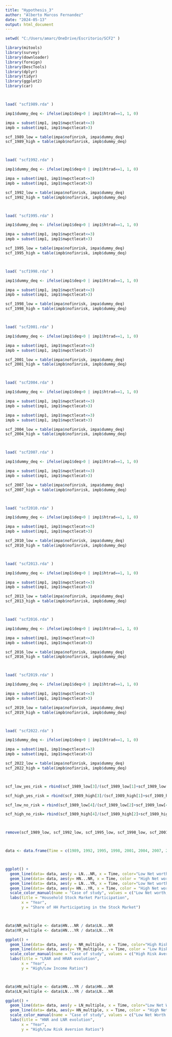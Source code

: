 ---
title: "Hypothesis_3"
author: "Alberto Marcos Fernandez"
date: "2024-05-13"
output: html_document
---

```{r}
setwd( "C:/Users/amarc/OneDrive/Escritorio/SCF2" )

library(mitools)
library(survey)
library(downloader)
library(foreign)
library(DescTools)
library(dplyr)
library(tidyr)
library(ggplot2)
library(car)



load( "scf1989.rda" )

imp1$dummy_deq <- ifelse(imp1$deq>0 | imp1$htrad==1, 1, 0)

impa = subset(imp1, imp1$nwpctlecat<=3)
impb = subset(imp1, imp1$nwpctlecat>3)

scf_1989_low = table(impa$nofinrisk, impa$dummy_deq)
scf_1989_high = table(impb$nofinrisk, impb$dummy_deq)



load( "scf1992.rda" )

imp1$dummy_deq <- ifelse(imp1$deq>0 | imp1$htrad==1, 1, 0)

impa = subset(imp1, imp1$nwpctlecat<=3)
impb = subset(imp1, imp1$nwpctlecat>3)

scf_1992_low = table(impa$nofinrisk, impa$dummy_deq)
scf_1992_high = table(impb$nofinrisk, impb$dummy_deq)



load( "scf1995.rda" )

imp1$dummy_deq <- ifelse(imp1$deq>0 | imp1$htrad==1, 1, 0)

impa = subset(imp1, imp1$nwpctlecat<=3)
impb = subset(imp1, imp1$nwpctlecat>3)

scf_1995_low = table(impa$nofinrisk, impa$dummy_deq)
scf_1995_high = table(impb$nofinrisk, impb$dummy_deq)



load( "scf1998.rda" )

imp1$dummy_deq <- ifelse(imp1$deq>0 | imp1$htrad==1, 1, 0)

impa = subset(imp1, imp1$nwpctlecat<=3)
impb = subset(imp1, imp1$nwpctlecat>3)

scf_1998_low = table(impa$nofinrisk, impa$dummy_deq)
scf_1998_high = table(impb$nofinrisk, impb$dummy_deq)



load( "scf2001.rda" )

imp1$dummy_deq <- ifelse(imp1$deq>0 | imp1$htrad==1, 1, 0)

impa = subset(imp1, imp1$nwpctlecat<=3)
impb = subset(imp1, imp1$nwpctlecat>3)

scf_2001_low = table(impa$nofinrisk, impa$dummy_deq)
scf_2001_high = table(impb$nofinrisk, impb$dummy_deq)



load( "scf2004.rda" )

imp1$dummy_deq <- ifelse(imp1$deq>0 | imp1$htrad==1, 1, 0)

impa = subset(imp1, imp1$nwpctlecat<=3)
impb = subset(imp1, imp1$nwpctlecat>3)

impa = subset(imp1, imp1$nwpctlecat<=3)
impb = subset(imp1, imp1$nwpctlecat>3)

scf_2004_low = table(impa$nofinrisk, impa$dummy_deq)
scf_2004_high = table(impb$nofinrisk, impb$dummy_deq)



load( "scf2007.rda" )

imp1$dummy_deq <- ifelse(imp1$deq>0 | imp1$htrad==1, 1, 0)

impa = subset(imp1, imp1$nwpctlecat<=3)
impb = subset(imp1, imp1$nwpctlecat>3)

scf_2007_low = table(impa$nofinrisk, impa$dummy_deq)
scf_2007_high = table(impb$nofinrisk, impb$dummy_deq)



load( "scf2010.rda" )

imp1$dummy_deq <- ifelse(imp1$deq>0 | imp1$htrad==1, 1, 0)

impa = subset(imp1, imp1$nwpctlecat<=3)
impb = subset(imp1, imp1$nwpctlecat>3)

scf_2010_low = table(impa$nofinrisk, impa$dummy_deq)
scf_2010_high = table(impb$nofinrisk, impb$dummy_deq)



load( "scf2013.rda" )

imp1$dummy_deq <- ifelse(imp1$deq>0 | imp1$htrad==1, 1, 0)

impa = subset(imp1, imp1$nwpctlecat<=3)
impb = subset(imp1, imp1$nwpctlecat>3)

scf_2013_low = table(impa$nofinrisk, impa$dummy_deq)
scf_2013_high = table(impb$nofinrisk, impb$dummy_deq)



load( "scf2016.rda" )

imp1$dummy_deq <- ifelse(imp1$deq>0 | imp1$htrad==1, 1, 0)

impa = subset(imp1, imp1$nwpctlecat<=3)
impb = subset(imp1, imp1$nwpctlecat>3)

scf_2016_low = table(impa$nofinrisk, impa$dummy_deq)
scf_2016_high = table(impb$nofinrisk, impb$dummy_deq)



load( "scf2019.rda" )

imp1$dummy_deq <- ifelse(imp1$deq>0 | imp1$htrad==1, 1, 0)

impa = subset(imp1, imp1$nwpctlecat<=3)
impb = subset(imp1, imp1$nwpctlecat>3)

scf_2019_low = table(impa$nofinrisk, impa$dummy_deq)
scf_2019_high = table(impb$nofinrisk, impb$dummy_deq)



load( "scf2022.rda" )

imp1$dummy_deq <- ifelse(imp1$deq>0 | imp1$htrad==1, 1, 0)

impa = subset(imp1, imp1$nwpctlecat<=3)
impb = subset(imp1, imp1$nwpctlecat>3)

scf_2022_low = table(impa$nofinrisk, impa$dummy_deq)
scf_2022_high = table(impb$nofinrisk, impb$dummy_deq)



scf_low_yes_risk = rbind(scf_1989_low[3]/(scf_1989_low[1]+scf_1989_low[3]), scf_1992_low[3]/(scf_1992_low[1]+scf_1992_low[3]), scf_1995_low[3]/(scf_1995_low[1]+scf_1995_low[3]), scf_1998_low[3]/(scf_1998_low[1]+scf_1998_low[3]), scf_2001_low[3]/(scf_2001_low[1]+scf_2001_low[3]), scf_2004_low[3]/(scf_2004_low[1]+scf_2004_low[3]), scf_2007_low[3]/(scf_2007_low[1]+scf_2007_low[3]), scf_2010_low[3]/(scf_2010_low[1]+scf_2010_low[3]), scf_2013_low[3]/(scf_2013_low[1]+scf_2013_low[3]), scf_2016_low[3]/(scf_2016_low[1]+scf_2016_low[3]), scf_2019_low[3]/(scf_2019_low[1]+scf_2019_low[3]), scf_2022_low[3]/(scf_2022_low[1]+scf_2022_low[3]))

scf_high_yes_risk = rbind(scf_1989_high[3]/(scf_1989_high[1]+scf_1989_high[3]), scf_1992_high[3]/(scf_1992_high[1]+scf_1992_high[3]), scf_1995_high[3]/(scf_1995_high[1]+scf_1995_high[3]), scf_1998_high[3]/(scf_1998_high[1]+scf_1998_high[3]), scf_2001_high[3]/(scf_2001_high[1]+scf_2001_high[3]), scf_2004_high[3]/(scf_2004_high[1]+scf_2004_high[3]), scf_2007_high[3]/(scf_2007_high[1]+scf_2007_high[3]), scf_2010_high[3]/(scf_2010_high[1]+scf_2010_high[3]), scf_2013_high[3]/(scf_2013_high[1]+scf_2013_high[3]), scf_2016_high[3]/(scf_2016_high[1]+scf_2016_high[3]), scf_2019_high[3]/(scf_2019_high[1]+scf_2019_high[3]), scf_2022_high[3]/(scf_2022_high[1]+scf_2022_high[3]))

scf_low_no_risk = rbind(scf_1989_low[4]/(scf_1989_low[2]+scf_1989_low[4]), scf_1992_low[4]/(scf_1992_low[2]+scf_1992_low[4]), scf_1995_low[4]/(scf_1995_low[2]+scf_1995_low[4]), scf_1998_low[4]/(scf_1998_low[2]+scf_1998_low[4]), scf_2001_low[4]/(scf_2001_low[2]+scf_2001_low[4]), scf_2004_low[4]/(scf_2004_low[2]+scf_2004_low[4]), scf_2007_low[4]/(scf_2007_low[2]+scf_2007_low[4]), scf_2010_low[4]/(scf_2010_low[2]+scf_2010_low[4]), scf_2013_low[4]/(scf_2013_low[2]+scf_2013_low[4]), scf_2016_low[4]/(scf_2016_low[2]+scf_2016_low[4]), scf_2019_low[4]/(scf_2019_low[2]+scf_2019_low[4]), scf_2022_low[4]/(scf_2022_low[2]+scf_2022_low[4]))

scf_high_no_risk= rbind(scf_1989_high[4]/(scf_1989_high[2]+scf_1989_high[4]), scf_1992_high[4]/(scf_1992_high[2]+scf_1992_high[4]), scf_1995_high[4]/(scf_1995_high[2]+scf_1995_high[4]), scf_1998_high[4]/(scf_1998_high[2]+scf_1998_high[4]), scf_2001_high[4]/(scf_2001_high[2]+scf_2001_high[4]), scf_2004_high[4]/(scf_2004_high[2]+scf_2004_high[4]), scf_2007_high[4]/(scf_2007_high[2]+scf_2007_high[4]), scf_2010_high[4]/(scf_2010_high[2]+scf_2010_high[4]), scf_2013_high[4]/(scf_2013_high[2]+scf_2013_high[4]), scf_2016_high[4]/(scf_2016_high[2]+scf_2016_high[4]), scf_2019_high[4]/(scf_2019_high[2]+scf_2019_high[4]), scf_2022_high[4]/(scf_2022_high[2]+scf_2022_high[4]))



remove(scf_1989_low, scf_1992_low, scf_1995_low, scf_1998_low, scf_2001_low, scf_2004_low, scf_2007_low, scf_2010_low, scf_2013_low, scf_2016_low, scf_2019_low, scf_2022_low, scf_1989_high, scf_1992_high, scf_1995_high, scf_1998_high, scf_2001_high, scf_2004_high, scf_2007_high, scf_2010_high, scf_2013_high, scf_2016_high, scf_2019_high, scf_2022_high)



data <- data.frame(Time = c(1989, 1992, 1995, 1998, 2001, 2004, 2007, 2010, 2013, 2016, 2019, 2022), "LN & NR" = scf_low_no_risk, "HN & NR" = scf_high_no_risk, "LN & YR" = scf_low_yes_risk, "HN & YR" = scf_high_yes_risk)



ggplot() +
  geom_line(data= data, aes(y = LN...NR, x = Time, color="Low Net worth, High Risk Aversion") ) +
  geom_line(data= data, aes(y= HN...NR, x = Time, color = "High Net worth, High Risk Aversion")) +
  geom_line(data= data, aes(y = LN...YR, x = Time, color="Low Net worth, Low Risk Aversion") ) +
  geom_line(data= data, aes(y= HN...YR, x = Time, color = "High Net worth, Low Risk Aversion")) +
  scale_color_manual(name = "Case of study", values = c("Low Net worth, High Risk Aversion" = "springgreen4", "High Net worth, High Risk Aversion" = "darkblue", "Low Net worth, Low Risk Aversion" = "red", "High Net worth, Low Risk Aversion" = "yellow4")) +
  labs(title = "Household Stock Market Participation",
       x = "Year",
       y = "Share of HH Participating in the Stock Market")



data$NR_multiple <- data$HN...NR / data$LN...NR
data$YR_multiple <- data$HN...YR / data$LN...YR

ggplot() +
  geom_line(data= data, aes(y = NR_multiple, x = Time, color="High Risk Aversion Ratio") ) +
  geom_line(data= data, aes(y= YR_multiple, x = Time, color = "Low Risk Aversion Ratio")) +
  scale_color_manual(name = "Case of study", values = c("High Risk Aversion Ratio" = "darkblue", "Low Risk Aversion Ratio" = "red")) +
  labs(title = "LRAR and HRAR evolution",
       x = "Year",
       y = "High/Low Income Ratios")



data$HN_multiple <- data$HN...YR / data$HN...NR
data$LN_multiple <- data$LN...YR / data$LN...NR

ggplot() +
  geom_line(data= data, aes(y = LN_multiple, x = Time, color="Low Net Worth Ratio") ) +
  geom_line(data= data, aes(y= HN_multiple, x = Time, color = "High Net Worth Ratio")) +
  scale_color_manual(name = "Case of study", values = c("Low Net Worth Ratio" = "darkblue", "High Net Worth Ratio" = "red")) +
  labs(title = "HNR and LNR evolution",
       x = "Year",
       y = "High/Low Risk Aversion Ratios")
```
